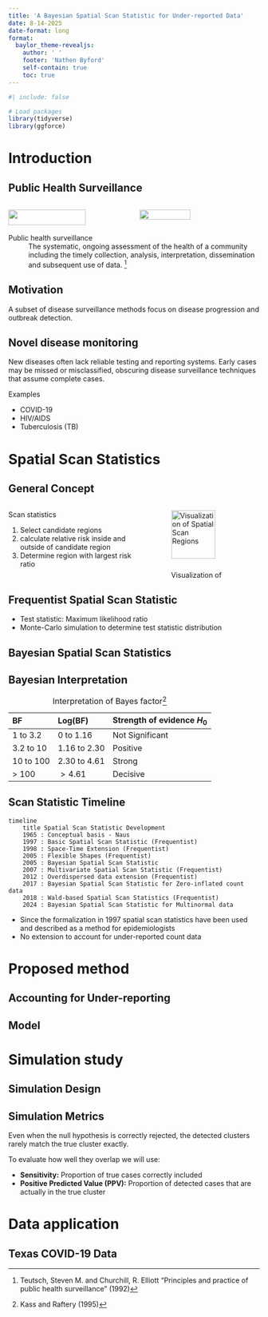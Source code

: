 ```yaml
---
title: 'A Bayesian Spatial Scan Statistic for Under-reported Data'
date: 8-14-2025
date-format: long
format: 
  baylor_theme-revealjs:
    author: ' '
    footer: 'Nathen Byford'
    self-contain: true
    toc: true
---
```

```r
#| include: false

# Load packages
library(tidyverse)
library(ggforce)

```

# Introduction

## Public Health Surveillance {.smaller}

:::{.columns}
::::{.column width=50%}
![](images/wmr2015_changesinincidence.png){width='80%' fig-align='center'}
::::
::::{.column width=50%}
![](images/COVID19_TimeSeries.jpg){width='65%' fig-align='center'}
::::
:::
Public health surveillance 
: The systematic, ongoing assessment of the health of a community including the timely collection, analysis, interpretation, dissemination and subsequent use of data. [^1]

[^1]: Teutsch, Steven M. and Churchill, R. Elliott "Principles and practice of public health surveillance"  (1992)

## Motivation

A subset of disease surveillance methods focus on disease progression and outbreak detection.

:::{.callout-warning}
## Novel disease monitoring

New diseases often lack reliable testing and reporting systems. Early cases may be missed or misclassified, obscuring disease surveillance techniques that assume complete cases.
:::

Examples

- COVID-19
- HIV/AIDS
- Tuberculosis (TB)

# Spatial Scan Statistics

## General Concept

::::{.columns}
:::{.column width='50%}

Scan statistics

1. Select candidate regions
2. calculate relative risk inside and outside of candidate region
3. Determine region with largest risk ratio

:::
:::{.column width='50%}

![Visualization of Spatial Scan Regions](images/texas_scan.gif){width=80%}
:::
::::


## Frequentist Spatial Scan Statistic

- Test statistic: Maximum likelihood ratio
- Monte-Carlo simulation to determine test statistic distribution

## Bayesian Spatial Scan Statistics

## Bayesian Interpretation

table: Interpretation of Bayes factor[^2]

| BF        | Log(BF)      | Strength of evidence $H_0$ |
|:----------|:-------------|:---------------------------|
| 1 to 3.2  | 0 to 1.16    | Not Significant            |
| 3.2 to 10 | 1.16 to 2.30 | Positive                   |
| 10 to 100 | 2.30 to 4.61 | Strong                     |
| $>$ 100   | $> 4.61$     | Decisive                   |

[^2]: Kass and Raftery (1995) 

## Scan Statistic Timeline

```mermaid
timeline
    title Spatial Scan Statistic Development
    1965 : Conceptual basis - Naus
    1997 : Basic Spatial Scan Statistic (Frequentist)
    1998 : Space-Time Extension (Frequentist)
    2005 : Flexible Shapes (Frequentist)
    2005 : Bayesian Spatial Scan Statistic
    2007 : Multivariate Spatial Scan Statistic (Frequentist)
    2012 : Overdispersed data extension (Frequentist) 
    2017 : Bayesian Spatial Scan Statistic for Zero-inflated count data
    2018 : Wald-based Spatial Scan Statistics (Frequentist)
    2024 : Bayesian Spatial Scan Statistic for Multinormal data
```

- Since the formalization in 1997 spatial scan statistics have been used and described as a method for epidemiologists
- No extension to account for under-reported count data

# Proposed method

## Accounting for Under-reporting

## Model

# Simulation study

## Simulation Design

## Simulation Metrics

Even when the null hypothesis is correctly rejected, the detected clusters rarely match the true cluster exactly.

To evaluate how well they overlap we will use:

- **Sensitivity:** Proportion of true cases correctly included
- **Positive Predicted Value (PPV):** Proportion of detected cases that are actually in the true cluster


# Data application

## Texas COVID-19 Data 
